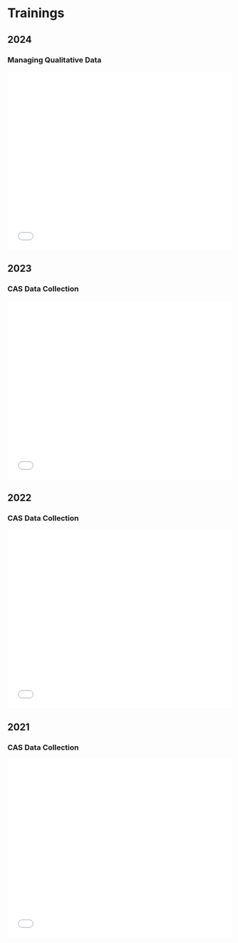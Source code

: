# Trainings {.unnumbered}

## 2024

### Managing Qualitative Data

<embed src="slides/2024_managing-observational-data.pdf" type="application/pdf" width="100%" height="400px" />

## 2023

### CAS Data Collection

<embed src="slides/2023_cas-data-collection.pdf" type="application/pdf" width="100%" height="400px" />

## 2022

### CAS Data Collection

<embed src="slides/2022_cas-data-collection.pdf" type="application/pdf" width="100%" height="400px" />

## 2021

### CAS Data Collection

<embed src="slides/2021_cas-data-collection.pdf" type="application/pdf" width="100%" height="400px" />